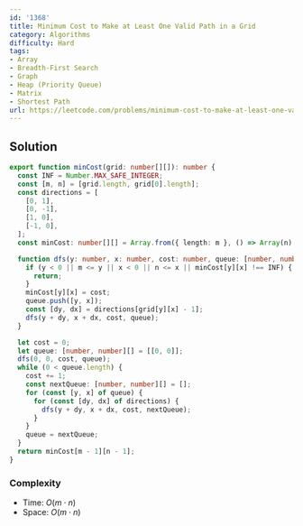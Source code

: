 ```yaml
---
id: '1368'
title: Minimum Cost to Make at Least One Valid Path in a Grid
category: Algorithms
difficulty: Hard
tags:
- Array
- Breadth-First Search
- Graph
- Heap (Priority Queue)
- Matrix
- Shortest Path
url: https://leetcode.com/problems/minimum-cost-to-make-at-least-one-valid-path-in-a-grid
---
```


## Solution

```typescript filename="solution.ts" copy
export function minCost(grid: number[][]): number {
  const INF = Number.MAX_SAFE_INTEGER;
  const [m, n] = [grid.length, grid[0].length];
  const directions = [
    [0, 1],
    [0, -1],
    [1, 0],
    [-1, 0],
  ];
  const minCost: number[][] = Array.from({ length: m }, () => Array(n).fill(INF));

  function dfs(y: number, x: number, cost: number, queue: [number, number][]) {
    if (y < 0 || m <= y || x < 0 || n <= x || minCost[y][x] !== INF) {
      return;
    }
    minCost[y][x] = cost;
    queue.push([y, x]);
    const [dy, dx] = directions[grid[y][x] - 1];
    dfs(y + dy, x + dx, cost, queue);
  }

  let cost = 0;
  let queue: [number, number][] = [[0, 0]];
  dfs(0, 0, cost, queue);
  while (0 < queue.length) {
    cost += 1;
    const nextQueue: [number, number][] = [];
    for (const [y, x] of queue) {
      for (const [dy, dx] of directions) {
        dfs(y + dy, x + dx, cost, nextQueue);
      }
    }
    queue = nextQueue;
  }
  return minCost[m - 1][n - 1];
}
```

### Complexity

- Time: $O(m \cdot n)$
- Space: $O(m \cdot n)$


